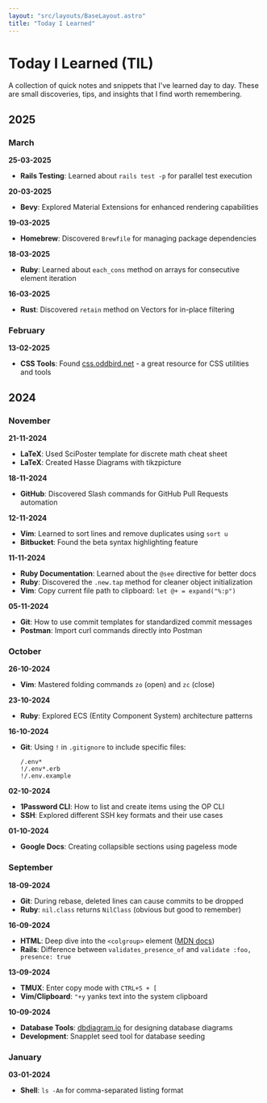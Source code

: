 ```yaml
---
layout: "src/layouts/BaseLayout.astro"
title: "Today I Learned"
---
```


# Today I Learned (TIL)

A collection of quick notes and snippets that I've learned day to day. These are small discoveries, tips, and insights that I find worth remembering.

## 2025

### March

**25-03-2025**

- **Rails Testing**: Learned about `rails test -p` for parallel test execution

**20-03-2025**

- **Bevy**: Explored Material Extensions for enhanced rendering capabilities

**19-03-2025**

- **Homebrew**: Discovered `Brewfile` for managing package dependencies

**18-03-2025**

- **Ruby**: Learned about `each_cons` method on arrays for consecutive element iteration

**16-03-2025**

- **Rust**: Discovered `retain` method on Vectors for in-place filtering

### February

**13-02-2025**

- **CSS Tools**: Found [css.oddbird.net](https://css.oddbird.net/) - a great resource for CSS utilities and tools

## 2024

### November

**21-11-2024**

- **LaTeX**: Used SciPoster template for discrete math cheat sheet
- **LaTeX**: Created Hasse Diagrams with tikzpicture

**18-11-2024**

- **GitHub**: Discovered Slash commands for GitHub Pull Requests automation

**12-11-2024**

- **Vim**: Learned to sort lines and remove duplicates using `sort u`
- **Bitbucket**: Found the beta syntax highlighting feature

**11-11-2024**

- **Ruby Documentation**: Learned about the `@see` directive for better docs
- **Ruby**: Discovered the `.new.tap` method for cleaner object initialization
- **Vim**: Copy current file path to clipboard: `let @+ = expand("%:p")`

**05-11-2024**

- **Git**: How to use commit templates for standardized commit messages
- **Postman**: Import curl commands directly into Postman

### October

**26-10-2024**

- **Vim**: Mastered folding commands `zo` (open) and `zc` (close)

**23-10-2024**

- **Ruby**: Explored ECS (Entity Component System) architecture patterns

**16-10-2024**

- **Git**: Using `!` in `.gitignore` to include specific files:
  ```
  /.env*
  !/.env*.erb
  !/.env.example
  ```

**02-10-2024**

- **1Password CLI**: How to list and create items using the OP CLI
- **SSH**: Explored different SSH key formats and their use cases

**01-10-2024**

- **Google Docs**: Creating collapsible sections using pageless mode

### September

**18-09-2024**

- **Git**: During rebase, deleted lines can cause commits to be dropped
- **Ruby**: `nil.class` returns `NilClass` (obvious but good to remember)

**16-09-2024**

- **HTML**: Deep dive into the `<colgroup>` element ([MDN docs](https://developer.mozilla.org/en-US/docs/Web/HTML/Element/colgroup))
- **Rails**: Difference between `validates_presence_of` and `validate :foo, presence: true`

**13-09-2024**

- **TMUX**: Enter copy mode with `CTRL+S + [`
- **Vim/Clipboard**: `"+y` yanks text into the system clipboard

**10-09-2024**

- **Database Tools**: [dbdiagram.io](https://dbdiagram.io) for designing database diagrams
- **Development**: Snapplet seed tool for database seeding

### January

**03-01-2024**

- **Shell**: `ls -Am` for comma-separated listing format
